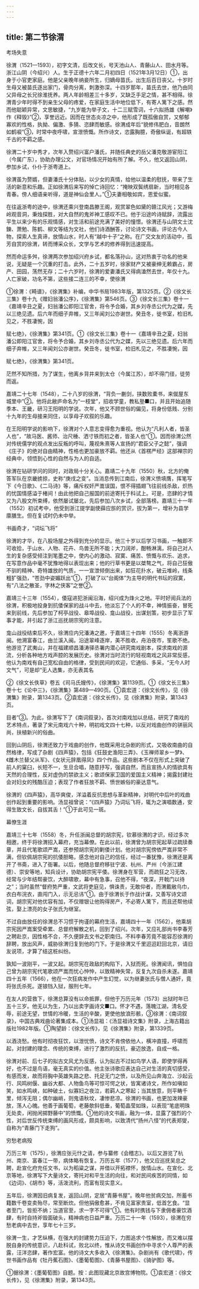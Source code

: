 ```yaml
---
---
---
```

title: 第二节徐渭
---



考场失意

徐渭（1521—1593），初字文清，后改文长，号天池山人、青藤山人、田水月等。浙江山阴（今绍兴）人。生于正德十六年二月初四日（1521年3月12日）①，出身于小官吏家庭。他是父亲晚年纳妾所生，归嫡母苗氏。出生后百日丧父。十岁时生母又被苗氏逐出家门，骨肉分离，刺激弥深。十四岁那年，苗氏去世，他乃由同父异母之长兄徐淮抚养。两人年龄相差三十多岁，又缺乏手足之情，甚不相得。徐渭青少年时得不到亲生父母的疼爱，在家庭生活中地位低下，有寄人篱下之感。然而他聪颖异常，文思敏捷，“九岁能为举子文，十二三赋雪词，十六拟扬雄《解嘲》作《释毁》”②，享誉远近。因而在世态炎凉之中，他形成了既孤傲自赏，又郁郁寡欢的性格，执拗、偏激、多猜、恣肆而敏感。徐渭成年后“貌修伟肥白，音朗然如鹤唳”③，时常中夜呼啸，宣泄愤慨。所作诗文，恣露胸臆，奇傲纵诞，有超轶千古的不羁之感。

徐渭二十岁中秀才，次年入赘绍兴富户潘氏，并随任典史的岳父潘克敬游宦阳江（今属广东），协助办理公文，对官场情况开始有所了解。不久，他又返回山阴，参加乡试，仆仆于浙粤道上。

徐渭虽为赘婿，但妻潘氏十分体贴，以少女的真情，给他以温柔的慰抚，带来了生活的新意和乐趣。正如徐渭后来写的悼亡诗回忆：“掩映双鬓绣扇新，当时相见各青春。傍人细语亲听得，道是神仙会里人。”①夫妻相敬如宾，恩爱似蜜。

在往返浙粤的途中，徐渭还乘兴登南昌滕王阁，观赏翠色如黛的赣江风光；又游梅岭观音洞，秉烛探胜，对大自然的鬼斧神工感叹不已。他于沿途吟诗赋辞，流露出平生以来少有的乐观情感，对生活和前途充满了美好的憧憬。徐渭还与山阴文士沈鍊、萧勉、陈鹤、柳文等结为文社，他们诗酒酬答，讨论诗文书画，评论古今人物，探索人生真谛，放情山水，时人有“越中十子”之称。在广交文友的活动中，孤芳自赏的徐渭，转而博采众长，文学与艺术的修养得到迅速提高。

然而命运多舛，徐渭两次参加绍兴府乡试，都名落孙山，这对热衷于功名的他来说，无疑是一个沉重的打击。此外，二十五岁时，徐家财产又被豪绅无赖霸占，房产、田园，荡然无存；二十六岁时，徐渭的爱妻潘氏又得病溘然去世，年仅十九。人亡家破，功名不第，这些接二连三的不幸，使徐渭

①徐渭：《畸谱》，《徐渭集》补编，中华书局1983年版，第1325页。②《徐文长三集》卷十九《赠妇翁潘公序》，《徐渭集》第546页。③《徐文长三集》卷十一《嘉靖辛丑之夏，妇翁潘公即阳江官舍，将令予合婚，其乡刘寺丞公代为之媒，先以三绝见遗。后六年而细子弃帷，又三年闻刘公亦谢世。癸丑冬，徙书室，检旧札见之，不胜凄惋，因

赋七绝》，《徐渭集》第341页。①《徐文长三集》卷十一《嘉靖辛丑之夏，妇翁潘公即阳江官舍，将令予合婚，其乡刘寺丞公代为之媒，先以三绝见遗。后六年而细子弃帷，又三年闻刘公亦谢世。癸丑冬，徙书室，检旧札见之，不胜凄惋，因

赋七绝》，《徐渭集》第341页。

茫然不知所措，为了谋生，他离乡背井来到太仓（今属江苏），却不得门径，徒劳而返。

嘉靖二十七年（1548），二十八岁的徐渭，“背负一蒯剑，挟数败橐书，来僦屋东城里中”②。他将此敝庐命名为“一枝堂”，招收学童，教私塾■口，并且开始追随季本、王畿，研习王阳明的学说。次年，他又不顾世俗的偏见，将身份低贱、分别十九年的生母接来同住，以享母子欢叙的乐趣。

在王阳明学说的影响下，徐渭对个人意志变得愈为重视。他认为“凡利人者，皆圣人也”，“故马医、酱师、治尺棰、洒寸铁而初之者，皆圣人也”①。因而徐渭公然对传统儒学的观点发出反叛的呼叫，蔑视朱熹等人宣扬的“君臣父子之懿”，强调《庄子》的绝对自由精神，性格也更加豪放不羁。他还从《首楞严经》这部禅宗的经典中，领悟到心性的自然与为人的自适。

徐渭在钻研学问的同时，对政局十分关心。嘉靖二十九年（1550）秋，北方的俺答军队在京畿掳掠，史称“庚戌之变”。当消息传到江南后，徐渭义愤填膺，挥笔写下《今日歌》、《二马诗》等，痛斥权奸严嵩误国，恨不得插翅飞往前线杀敌，炽热的忧国情感溢于楮间！由此他把自己报国的前途寄托于科试上。可是，恣肆的才情又为八股文所束缚，依然屡试屡北，先后参加八次乡试，全部落榜。嘉靖三十一年（1552）初试考中，他受到浙江提学副使薛应旂的赏识，拔为第一，增补为县学廪膳生。但在复试时仍未中举。

书画奇才，“词坛飞将”

徐渭的才华，在八股场屋之外得到充分的显示。他三十岁以后学习书画，一触即不可收拾，于山水、人物、花卉、鸟兽无所不能；大刀阔斧，酣畅淋漓，将自己对人生的复杂感受倾注到笔墨之中，使内心的激动、寂寞、痛苦、愤慨与欢乐、追求，在写意作品中毫不犹豫地得以表现出来；他的行草书更是以桀骜之气，将自己狂傲不驯的精神、奇特雄放的气质，一一宣泄倾倒出来，如狂花扑水，破云堆岭，线条粗犷强劲，“苍劲中姿媚跃出”①，打破了以“台阁体”为主导的明代书坛的寂寞，有“八法之散圣，字林之侠客”之誉②。

嘉靖三十三年（1554），倭寇进犯浙闽沿海，绍兴成为烽火之地。平时好阅兵法的徐渭，积极地投身到抗倭保家的战斗中去，他淡忘了个人的不幸，神情振奋，冒死来到前线，先后参加了柯亭战役、皋埠战役、龛山战役，出谋划策，初步显示了军事才能，并引起了浙江巡抚胡宗宪的注意。

龛山战役结束后不久，徐渭应内兄潘涛之邀，于嘉靖三十四年（1555）冬离浙游闽。他溯富春江，由兰溪入闽。沿途翠峰逐岸，美不胜收，舟泊夜市，笙歌不绝。他游览了武夷山，并在福建顺昌潘涛驿丞署内潜心研究南戏剧本，探求南戏的源流，分析各种地方戏声腔的发展历史。徐渭对当时流行的轻视南戏之风非常反感，他认为南戏有自己宽松自由的格律，受到民间的欢迎，它通俗、多采，“无今人时文气”，可是却“无人选集，亦无表其名

②《徐文长佚草》卷五《司马氏嫂传》，《徐渭集》第1139页。①《徐文长三集》卷十七《论中三》，《徐渭集》第489—490页。①袁宏道：《徐文长传》，见《徐渭集》附录，第1343页。②袁宏道：《徐文长传》，见《徐渭集》附录，第1343页。

目者”③。为此，徐渭写下了《南词叙录》，首次对南戏加以总结，研究了南戏的艺术特点，著录了宋元南戏六十种，明初戏文四十七种，以反对戏曲创作的骈丽风尚，扶植新兴的俗曲。

回到山阴后，徐渭还致力于戏曲的创作，他既采用北杂剧的形式，又吸收南曲的自然格律，写成了杂剧《四声猿》，包括《狂鼓史渔阳三弄》、《玉禅师翠乡一梦》、《雌木兰替父从军》、《女状元辞凰得凤》四个作品。这些剧本不仅在形式上突破了前人的窠臼，长短不一，生旦合唱，随意抒写，强调自然，而且宣扬人的情欲具有天然的合理性，反对虚伪的禁欲主义；歌颂保家卫国的爱国主义精神；揭露封建社会对妇女的残酷压迫；表现了作者狂放不羁、愤世嫉俗的豪达意气。

徐渭的《四声猿》，高华爽俊，洋溢着反抗思想与革新精神，对明代中后叶的戏曲创作起到重要的影响。汤显祖曾说：“《四声猿》乃词坛飞将，辄为之演唱数通，安得生致文长，自拔其舌！”①于此可见一斑。

幕僚生涯

嘉靖三十七年（1558）冬，升任浙闽总督的胡宗宪，钦慕徐渭的才识，经过多次相邀，终于将徐渭招入幕府，充当幕僚。在此以前，徐渭曾为胡宗宪起草过疏牍奏章，并且代笔歌颂严嵩，还参预胡宗宪的剿倭计划。他对胡宗宪傍依严嵩非常不满，但钦佩胡宗宪的抗倭胆略，感念他对自己的信任，经过一番犹豫，徐渭还是离开了书斋，进入了衙署。以后，他随总督府移驻宁波、杭州、严州（今浙江建德）、崇安等地，知兵设计，协助胡宗宪平倭。徐渭身在军营，而疏狂之习无改，经常与少年结帮豪饮，大醉啸歌，幕中有急事，召他不得，“夜深，开戟门以待之”；当时虽然“督府势严重，文武将吏庭见，惧诛责，无敢仰者，而渭戴敝乌巾，衣白布浣衣，直闯门入，示无忌讳”①。由于徐渭长于作战计谋，又善写诗文颂词，胡宗宪对他优容有加，不仅赠银让他购得房产，不必寄人篱下，而且还帮他续弦，娶上漂亮的女子张氏为继室。

不过自由放任的徐渭总不习惯于拘谨的幕府生活，嘉靖四十一年（1562），他乘胡宗宪因严嵩案受牵累、总督府解散之机，回到了绍兴。次年，又应礼部尚书李春芳之聘赴京，因性格不合，不久便辞去文书之职南归。不料李春芳竟不能容忍徐渭的辞聘，放出风声，威胁徐渭归复到他的门下。于是徐渭又千里迢迢赶回北京，请旧友说项，才算了结这桩纠纷。

孰知一波刚平，一波又起。胡宗宪在政敌的构陷下，入狱而死。徐渭闻讯，惧怕自己曾为胡宗宪代笔歌颂严嵩而忧心忡忡，以致精神失常，反复九次自杀未遂。嘉靖四十五年（1566），他在一次狂病发作中产生幻觉，以为继妻张氏与僧人通奸，竟将张氏杀死。遂锒铛入狱，服刑七年。

在友人的营救下，徐渭总算没有以命抵罪，但他于万历元年（1573）出狱时年已五十三岁。他无以为生，乃以出卖字画诗文■口。怀才不遇，落魄江湖，清名受辱，前途无望，世情的冷暖，生活的辛酸，更使他放浪形骸，③徐渭：《南词叙录》，中国古典戏曲论著集成本。①汤显祖：《汤显祖诗文集》附录，上海古籍出版社1982年版。①陶望龄：《徐文长传》，见《徐渭集》附录，第1339页。

以酒浇愁。他有时彻夜狂饮，以泄忧愤，诗文不肯傍依他人，横冲直撞，呼啸而起，对封建的理念、传统的束缚，进行了激烈的反抗，豪迈放逸，自成一格。

徐渭对前、后七子的拟古文风尤为反感，认为拟古不过如鸟学人语，即使学得再好，也不过是鸟语，毫无真实的价值。他主张诗歌应表达自己对生活的真切感受，有感而发，故而将胸中英雄失路之悲、托足无门之愤，以及所见山奔海立、沙起云行、风鸣树偃、幽谷大都、人物鱼鸟等可惊可愕之状，皆寓诸诗文，所作如嗔如笑，如水鸣峡，如种破土，似寡妇之夜泣，若羁人之寒起；当其放意，则平畴千里，倾泻无阻；偶尔幽峭，则鬼语秋坟，凄惨悲凉。徐渭的书画，也更加泼辣豪放，荡人心魄。他善于画葡萄，老藤欹斜低垂，葡萄晶莹如珠，以表现“笔底明珠无处卖，闲抛闲掷野藤中”的愤慨。①他的诗文书画，融为一体，显露了强烈的个性，对后世反传统束缚的画风形成，颇具影响，以致清代“扬州八怪”的代表郑燮，自称为“青藤门下走狗”。

穷愁老病殁

万历三年（1575），徐渭应张元忭之请，参与纂修《会稽志》。以后又游览了杭州、南京、富春江一带，病体略有恢复。万历五年（1577），他又应巡抚吴总之聘，赴宣化府充任文书，以为稻粱之谋，并借以开拓襟怀，放情山水。在宣化、北京等地，徐渭写下大量诗文，寄托对和平生活的向往，和对民间疾苦的同情，如《边词》、《胡市》等，活泼流利，而富有现实意义。

五年后，徐渭因旧病复发，返回山阴，定居“青藤书屋”。晚年他贫病交加，所蓄书籍数千卷变卖殆尽，常至断炊。但他狷傲愈甚，不肯见富家贵室，低首乞食。“显者至门，皆拒不纳；当道官至，求一字不可得”①。他有时携钱与下隶佣者豪饮酒肆，有时自持斧毁面破头，精神病也日益严重。万历二十一年（1593），徐渭在穷愁老病中去世，享年七十三岁。

徐渭一生，才艺纵横，在强大的封建势力压迫下，力图追求个性解放，而又难以摆脱自身的传统意识，八赴科试，败北以终，惟从诗文书画创作中寻求个人尊严的表露，汪洋恣肆，著作宏富。他的诗文大多收入《徐渭集》。杂剧尚有《歌代啸》，传世书画作品有《牡丹蕉石图》、《墨葡萄图》、《青藤书屋图》、《骑驴图》等。

①据徐渭：《墨葡萄图》自题。按：此图现藏北京故宫博物院。①袁宏道：《徐文长传》，见《徐渭集》附录，第1343页。